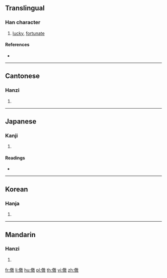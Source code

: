 {{also|僥}}
==Translingual==

===Han character===
{{Han char|rn=9|rad=人|as=13|sn=15|four=28240|canj=OHSK|ids=⿰亻敫}}

# [[lucky]], [[fortunate]]

====References====
* {{Han ref|kx=0119.190|dkj=01196|dj=0252.160|hdz=10226.020|uh=510C|ud=20748|bh=E4EF|bd=58607}}

----

==Cantonese==

===Hanzi===
{{yue-hanzi|jyut=hiu1|y=hiu1}}

# {{defn|lang=yue|sort=人13}}

----

==Japanese==

===Kanji===
{{ja-kanji|grade=|rs=人13}}

# {{defn|lang=ja|sort=人13}}

====Readings====
* {{ja-readings|on=[[きょう]] (kyō)|kun=[[ゆく]] (yuku), [[うかがう]] (ukagau), [[もとめる]] (motomeru), [[いつわる]] (itsuwaru)}}

----

==Korean==

===Hanja===
{{ko-hanja|hangeul=교|rv=gyo|mr=kyo}}

# {{defn|lang=ko|sort=人13}}

----

==Mandarin==

===Hanzi===
{{cmn-hanzi|pin=[[jiǎo]] ([[jiao3]])|wg=chiao<sup>3</sup>}}

# {{defn|lang=cmn|sort=人13}}

[[fr:儌]]
[[li:儌]]
[[hu:儌]]
[[pl:儌]]
[[th:儌]]
[[vi:儌]]
[[zh:儌]]